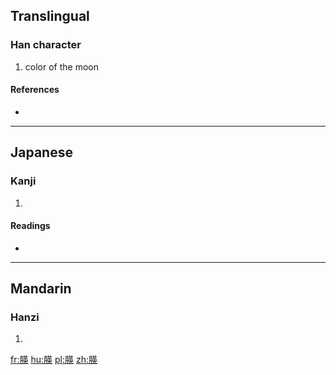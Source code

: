 ==Translingual==

===Han character===
{{Han char|rn=74|rad=月|as=09|sn=13|four=7423<sub>5</sub>|canj=月廿中大 (BTLK)}}

# color of the moon

====References====
* {{Han ref|kx=0506.190|dkj=14385|dj=0887.090|hdz=32093.200|uh=6720|ud=26400|bh=DDC8|bd=56776}}

----

==Japanese==

===Kanji===
{{ja-kanji|grade=|rs=月09}}

# {{defn|lang=ja|sort=月09}}

====Readings====
* {{ja-readings|on=[[えい]] (ei), [[よう]] (yō)|kun=}}

----

==Mandarin==

===Hanzi===
{{cmn-hanzi|pin=[[lǒng]] ([[long3]]), [[yīng]] ([[ying1]])|wg=lung<sup>3</sup>, ying<sup>1</sup>}}

# {{defn|lang=cmn|sort=月09}}

[[fr:朠]]
[[hu:朠]]
[[pl:朠]]
[[zh:朠]]